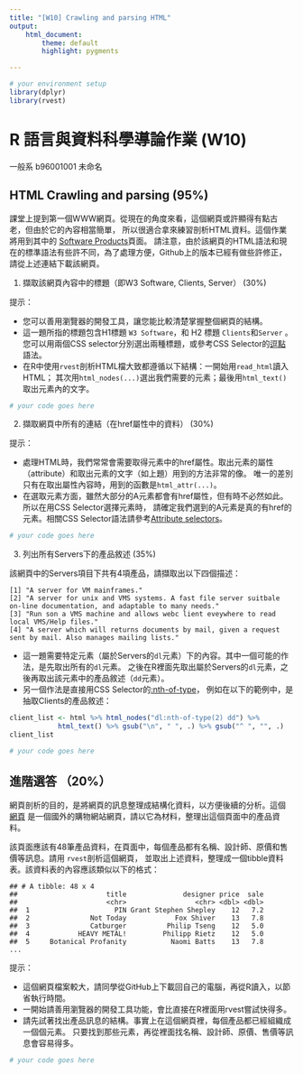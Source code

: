 ```yaml
---
title: "[W10] Crawling and parsing HTML"
output: 
    html_document:
        theme: default
        highlight: pygments

---
```


```r
# your environment setup
library(dplyr)
library(rvest)
```

R 語言與資料科學導論作業 (W10)
=============================

一般系 b96001001 未命名

## HTML Crawling and parsing (95%)

課堂上提到第一個WWW網頁。從現在的角度來看，這個網頁或許顯得有點古老，但由於它的內容相當簡單，
所以很適合拿來練習剖析HTML資料。這個作業將用到其中的
[Software Products](https://raw.githubusercontent.com/RLadsNTU/RLadsLab/master/W10_CrawlAway/data/www_software_product.html)頁面。
請注意，由於該網頁的HTML語法和現在的標準語法有些許不同，為了處理方便，Github上的版本已經有做些許修正，請從上述連結下載該網頁。

1. 擷取該網頁內容中的標題（即W3 Software, Clients, Server） (30%)

提示：

* 您可以善用瀏覽器的開發工具，讓您能比較清楚掌握整個網頁的結構。
* 這一題所指的標題包含H1標題 `W3 Software`，和 H2 標題 `Clients`和`Server` 。
您可以用兩個CSS selector分別選出兩種標題，或參考CSS Selector的[逗點](https://www.w3schools.com/cssref/sel_element_comma.asp)語法。
* 在R中使用`rvest`剖析HTML檔大致都遵循以下結構：一開始用`read_html`讀入HTML；
其次用`html_nodes(...)`選出我們需要的元素；最後用`html_text()`取出元素內的文字。

```r
# your code goes here
```

2. 擷取網頁中所有的連結（在href屬性中的資料） (30%)

提示：

* 處理HTML時，我們常常會需要取得元素中的href屬性。取出元素的屬性（attribute）和取出元素的文字（如上題）用到的方法非常的像。
唯一的差別只有在取出屬性內容時，用到的函數是`html_attr(...)`。
* 在選取元素方面，雖然大部分的A元素都會有href屬性，但有時不必然如此。所以在用CSS Selector選擇元素時，
請確定我們選到的A元素是真的有href的元素。相關CSS Selector語法請參考[Attribute selectors](https://developer.mozilla.org/en-US/docs/Web/CSS/Attribute_selectors)。

```r
# your code goes here
```

3. 列出所有Servers下的產品敘述 (35%)

該網頁中的Servers項目下共有4項產品，請擷取出以下四個描述：
```
[1] "A server for VM mainframes."                                                                                       
[2] "A server for unix and VMS systems. A fast file server suitbale on-line documentation, and adaptable to many needs."
[3] "Run son a VMS machine and allows webc lient eveywhere to read local VMS/Help files."                               
[4] "A server which will returns documents by mail, given a request sent by mail. Also manages mailing lists." 
```

* 這一題需要特定元素（屬於Servers的`dl`元素）下的內容。其中一個可能的作法，是先取出所有的`dl`元素。
之後在R裡面先取出屬於Servers的`dl`元素，之後再取出該元素中的產品敘述（`dd`元素）。
* 另一個作法是直接用CSS Selector的[:nth-of-type](https://developer.mozilla.org/en-US/docs/Web/CSS/:nth-of-type)，
例如在以下的範例中，是抽取Clients的產品敘述：
```r
client_list <- html %>% html_nodes("dl:nth-of-type(2) dd") %>% 
            html_text() %>% gsub("\n", " ", .) %>% gsub("^ ", "", .)
client_list
```

```r
# your code goes here
```

## 進階選答 （20%）

網頁剖析的目的，是將網頁的訊息整理成結構化資料，以方便後續的分析。這個
[網頁](https://raw.githubusercontent.com/RLadsNTU/RLadsLab/master/W10_CrawlAway/data/threadless_access_20171114.html)
是一個國外的購物網站網頁，請以它為材料，整理出這個頁面中的產品資料。

該頁面應該有48筆產品資料，在頁面中，每個產品都有名稱、設計師、原價和售價等訊息。請用 `rvest`剖析這個網頁，
並取出上述資料，整理成一個tibble資料表。該資料表的內容應該類似以下的格式：

```
## # A tibble: 48 x 4
##                      title              designer price  sale
##                      <chr>                 <chr> <dbl> <dbl>
##  1                     PIN Grant Stephen Shepley    12   7.2
##  2               Not Today            Fox Shiver    13   7.8
##  3               Catburger          Philip Tseng    12   5.0
##  4            HEAVY METAL!         Philipp Rietz    12   5.0
##  5     Botanical Profanity           Naomi Batts    13   7.8
...
```

提示：

* 這個網頁檔案較大，請同學從GitHub上下載回自己的電腦，再從R讀入，以節省執行時間。
* 一開始請善用瀏覽器的開發工具功能，會比直接在R裡面用rvest嘗試快得多。
* 請先試著找出產品訊息的結構。事實上在這個網頁裡，每個產品都已經組織成一個個元素。
只要找到那些元素，再從裡面找名稱、設計師、原價、售價等訊息會容易得多。

```r
# your code goes here
```
